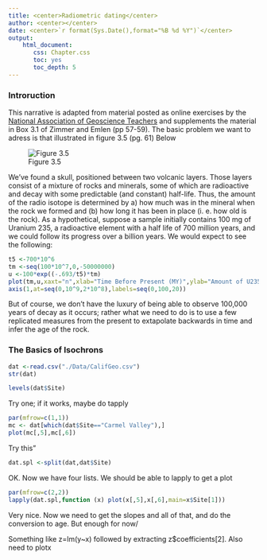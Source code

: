 ```yaml
---
title: <center>Radiometric dating</center>
author: <center></center>
date: <center>`r format(Sys.Date(),format="%B %d %Y")`</center>
output: 
    html_document:
       css: Chapter.css
       toc: yes
       toc_depth: 5
---
```


### Introruction

This narrative is adapted from material posted as online exercises by the [National Association of Geoscience Teachers](http://serc.carleton.edu/NAGTWorkshops/petrology/teaching_examples/calculating_rb-sr_isochrons.html) and supplements the material in Box 3.1 of Zimmer and Emlen (pp 57-59).  The basic problem we want to adress is that illustrated in figure 3.5 (pg. 61) Below

![Figure 3.5](./images/Fig3.01.jpeg)

We've found a skull, positioned between two volcanic layers.  Those layers consist of a mixture of rocks and minerals, some of which are radioactive and decay with some predictable (and constant) half-life.  Thus, the amount of the radio isotope is determined by a) how much was in the mineral when the rock we formed and (b) how long it has been in place (i. e. how old is the rock).  As a hypothetical, suppose a sample initially contains 100 mg of Uranium 235, a radioactive element with a half life of 700 million years, and we could follow its progress over a billion years.  We would expect to see the following:

```r
t5 <-700*10^6
tm <-seq(100*10^7,0,-50000000)
u <-100*exp((-.693/t5)*tm)
plot(tm,u,xaxt="n",xlab="Time Before Present (MY)",ylab="Amount of U235",main="Hyothetical Decay of U235 with Time",col="darkred",pch=16)
axis(1,at=seq(0,10^9,2*10^8),labels=seq(0,100,20))
```
But of course, we don't have the luxury of being able to observe 100,000 years of decay as it occurs; rather what we need to do is to use a few replicated measures from the present to extapolate backwards in time and infer the age of the rock.

### The Basics of Isochrons

```r
dat <-read.csv("./Data/CalifGeo.csv")
str(dat)
```
```r
levels(dat$Site)

```
Try one; if it works, maybe do tapply
```r
par(mfrow=c(1,1))
mc <- dat[which(dat$Site=="Carmel Valley"),]
plot(mc[,5],mc[,6])
```

Try this"

```r
dat.spl <-split(dat,dat$Site)
```
OK.  Now we have four lists.  We should be able to lapply to get a plot
```r
par(mfrow=c(2,2))
lapply(dat.spl,function (x) plot(x[,5],x[,6],main=x$Site[1]))
```
Very nice.  Now we need to get the slopes and all of that, and do the conversion to age.  But enough for now/

Something like z=lm(y~x) followed by extracting z$coefficients[2].  Also need to plotx